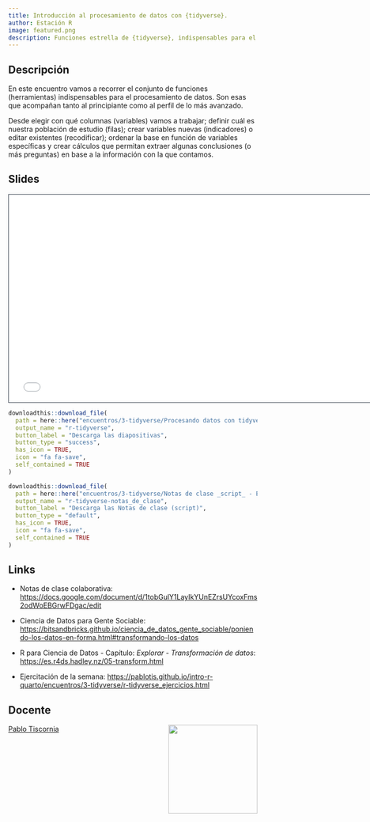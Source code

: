 ```yaml
---
title: Introducción al procesamiento de datos con {tidyverse}. 
author: Estación R
image: featured.png
description: Funciones estrella de {tidyverse}, indispensables para el tratamiento de datos.
---
```


## Descripción

En este encuentro vamos a recorrer el conjunto de funciones (herramientas) indispensables para el procesamiento de datos. Son esas que acompañan tanto al principiante como al perfil de lo más avanzado.

Desde elegir con qué columnas (variables) vamos a trabajar; definir cuál es nuestra población de estudio (filas); crear variables nuevas (indicadores) o editar existentes (recodificar); ordenar la base en función de variables específicas y crear cálculos que permitan extraer algunas conclusiones (o más preguntas) en base a la información con la que contamos.

## Slides

<iframe class="slide-deck" src="/encuentros/3-tidyverse/r-tidyverse-speaker.html" height="420" width="747" style="border: 1px solid #2e3846;"></iframe>

```r
downloadthis::download_file(
  path = here::here("encuentros/3-tidyverse/Procesando datos con tidyverse.pdf"),
  output_name = "r-tidyverse",
  button_label = "Descarga las diapositivas",
  button_type = "success",
  has_icon = TRUE,
  icon = "fa fa-save",
  self_contained = TRUE
)
```

```r
downloadthis::download_file(
  path = here::here("encuentros/3-tidyverse/Notas de clase _script_ - Encuentro tidyverse.R"),
  output_name = "r-tidyverse-notas_de_clase",
  button_label = "Descarga las Notas de clase (script)",
  button_type = "default",
  has_icon = TRUE,
  icon = "fa fa-save",
  self_contained = TRUE
)
```

## Links

-   Notas de clase colaborativa: <https://docs.google.com/document/d/1tobGulY1LayIkYUnEZrsUYcoxFms2odWoEBGrwFDgac/edit>

-   Ciencia de Datos para Gente Sociable: <https://bitsandbricks.github.io/ciencia_de_datos_gente_sociable/poniendo-los-datos-en-forma.html#transformando-los-datos>

-   R para Ciencia de Datos - Capítulo: *Explorar - Transformación de datos*: <https://es.r4ds.hadley.nz/05-transform.html>

-   Ejercitación de la semana: <https://pablotis.github.io/intro-r-quarto/encuentros/3-tidyverse/r-tidyverse_ejercicios.html>

## Docente

![](../../img/foto_perfil.jpeg){style="float: right; padding-left: 10px;" fig-alt="Foto de Pablo Tiscornia" width="180"}

[Pablo Tiscornia](https://pablotis.github.io/intro-r-quarto/profesor.html)
